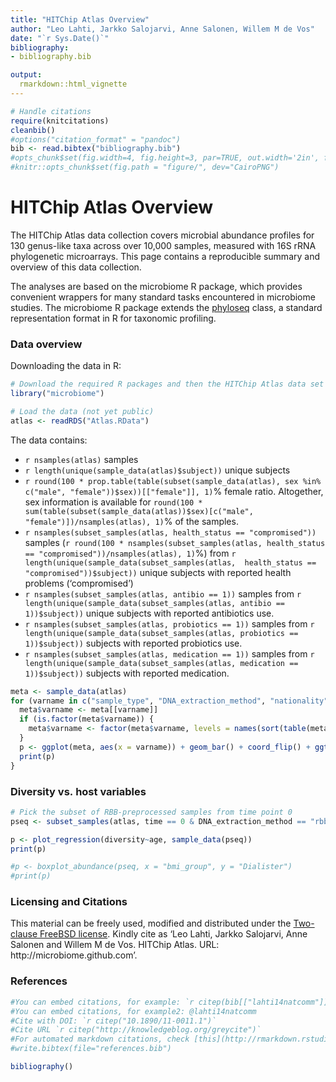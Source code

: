 ```yaml
---
title: "HITChip Atlas Overview"
author: "Leo Lahti, Jarkko Salojarvi, Anne Salonen, Willem M de Vos"
date: "`r Sys.Date()`"
bibliography: 
- bibliography.bib

output: 
  rmarkdown::html_vignette
---
```



```r
# Handle citations
require(knitcitations)
cleanbib()
#options("citation_format" = "pandoc")
bib <- read.bibtex("bibliography.bib")
#opts_chunk$set(fig.width=4, fig.height=3, par=TRUE, out.width='2in', fig.pos='H')
#knitr::opts_chunk$set(fig.path = "figure/", dev="CairoPNG")
```


HITChip Atlas Overview
===========

The HITChip Atlas data collection covers microbial abundance profiles
for 130 genus-like taxa across over 10,000 samples, measured with 16S
rRNA phylogenetic microarrays. This page contains a reproducible
summary and overview of this data collection.

The analyses are based on the microbiome R package, which provides
convenient wrappers for many standard tasks encountered in microbiome
studies. The microbiome R package extends the
[phyloseq](http://joey711.github.io/phyloseq/import-data) class, a
standard representation format in R for taxonomic profiling.



### Data overview

Downloading the data in R:

```r
# Download the required R packages and then the HITChip Atlas data set
library("microbiome")

# Load the data (not yet public)
atlas <- readRDS("Atlas.RData")
```

The data contains:

 * ```r nsamples(atlas)``` samples
 * ```r length(unique(sample_data(atlas)$subject))``` unique subjects
 * ```r round(100 * prop.table(table(subset(sample_data(atlas), sex %in% c("male", "female"))$sex))[["female"]], 1)```% female ratio. Altogether, sex information is available for ```round(100 * sum(table(subset(sample_data(atlas))$sex)[c("male", "female")])/nsamples(atlas), 1)```% of the samples.
 * ```r nsamples(subset_samples(atlas, health_status == "compromised"))``` samples (```r round(100 * nsamples(subset_samples(atlas, health_status == "compromised"))/nsamples(atlas), 1)```%) from ```r length(unique(sample_data(subset_samples(atlas,  health_status == "compromised"))$subject))``` unique subjects with reported health problems ('compromised')
 * ```r nsamples(subset_samples(atlas, antibio == 1))``` samples from ```r length(unique(sample_data(subset_samples(atlas, antibio == 1))$subject))``` unique subjects with reported antibiotics use.
 * ```r nsamples(subset_samples(atlas, probiotics == 1))``` samples from ```r length(unique(sample_data(subset_samples(atlas, probiotics == 1))$subject))``` subjects with reported probiotics use.
 * ```r nsamples(subset_samples(atlas, medication == 1))``` samples from ```r length(unique(sample_data(subset_samples(atlas, medication == 1))$subject))``` subjects with reported medication.  
 

```r
meta <- sample_data(atlas)
for (varname in c("sample_type", "DNA_extraction_method", "nationality", "age", "bmi_group")) {
  meta$varname <- meta[[varname]]
  if (is.factor(meta$varname)) {
    meta$varname <- factor(meta$varname, levels = names(sort(table(meta$varname))))
  }
  p <- ggplot(meta, aes(x = varname)) + geom_bar() + coord_flip() + ggtitle(varname) + ylab("Samples (n)")
  print(p)
}
```


### Diversity vs. host variables

```r
# Pick the subset of RBB-preprocessed samples from time point 0
pseq <- subset_samples(atlas, time == 0 & DNA_extraction_method == "rbb")

p <- plot_regression(diversity~age, sample_data(pseq))
print(p)

#p <- boxplot_abundance(pseq, x = "bmi_group", y = "Dialister")
#print(p)
```



### Licensing and Citations

This material can be freely used, modified and distributed under the
[Two-clause FreeBSD
license](http://en.wikipedia.org/wiki/BSD\_licenses). Kindly cite as
'Leo Lahti, Jarkko Salojarvi, Anne Salonen and Willem M de
Vos. HITChip Atlas. URL: http://microbiome.github.com'.


### References

```r
#You can embed citations, for example: `r citep(bib[["lahti14natcomm"]])`
#You can embed citations, for example2: @lahti14natcomm
#Cite with DOI: `r citep("10.1890/11-0011.1")`
#Cite URL `r citep("http://knowledgeblog.org/greycite")`
#For automated markdown citations, check [this](http://rmarkdown.rstudio.com/authoring_bibliographies_and_citations.html), [this](https://github.com/cboettig/knitcitations), and [this](http://www.carlboettiger.info/2012/03/24/citations-in-markdown-using-knitr.html). 
#write.bibtex(file="references.bib")
```

```r
bibliography()
```

